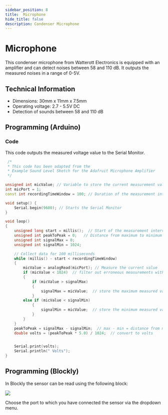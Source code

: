 ```yaml
---
sidebar_position: 8
title:  Microphone
hide_title: false
description: Condenser Microphone
---
```



# Microphone
This condenser microphone from Watterott Electronics is equipped with an amplifier and can detect noises between 58 and 110 dB.
It outputs the measured noises in a range of 0-5V.

<ImageWithText src={mikro} title="Condenser Microphone in the senseBox:edu"/>

## Technical Information

* Dimensions: 30mm x 11mm x 7.5mm  
* Operating voltage: 2.7 - 5.5V DC  
* Detection of sounds between 58 and 110 dB  

<ImageWithText src={mikroBuild} title="Aufbau für das Kondesatormikrofon"/>


## Programming (Arduino)

### Code 
This code outputs the measured voltage value to the Serial Monitor.

```cpp
 /*
 * This code has been adapted from the
 * Example Sound Level Sketch for the Adafruit Microphone Amplifier
 */

unsigned int micValue; // Variable to store the current measurement value
int micPort = 1;
const int recordingTimeWindow = 100; // Duration of the measurement interval in ms (100 ms = 10Hz)

void setup() {
	Serial.begin(9600); // Starts the Serial Monitor
}

void loop()
{
	unsigned long start = millis();  // Start of the measurement interval
	unsigned int peakToPeak = 0;   // Distance from maximum to minimum amplitude swing
	unsigned int signalMax = 0;
	unsigned int signalMin = 1024;

	// Collect data for 100 milliseconds
	while (millis() - start < recordingTimeWindow)
	{
		micValue = analogRead(micPort); // Measure the current value
		if (micValue < 1024)  // filter out erroneous measurements with values above the max value of 1024
		{
			if (micValue > signalMax)
			{
				signalMax = micValue;  // store the maximum measured value
			}
		else if (micValue < signalMin)
			{
				signalMin = micValue;  // store the minimum measured value
			}
		}
	}
	peakToPeak = signalMax - signalMin;  // max - min = distance from maximum to minimum amplitude swing
	double volts = (peakToPeak * 5.0) / 1024;  // convert to volts


	Serial.print(volts);
	Serial.println(" Volts");
}
```
## Programming (Blockly)
In Blockly the sensor can be read using the following block:

![](/img/hardware-bilder/mikro/mikro-block.svg)

Choose the port to which you have connected the sensor via the dropdown menu.
